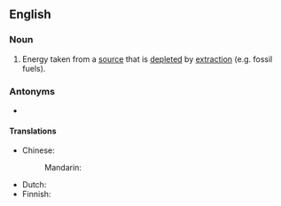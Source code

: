 ==English==

===Noun===
{{en-noun|~}}

# Energy taken from a [[source]] that is [[deplete]]d by [[extraction]] (e.g. fossil fuels).

===Antonyms===
* {{l|en|renewable energy}}

====Translations====
{{trans-top|energy taken from a source that is depleted by extraction}}
* Chinese:
*: Mandarin: {{t-needed|cmn}}
{{trans-mid}}
* Dutch: {{t-needed|nl}}
* Finnish: {{t|fi|[[luonnonvara]]sta [[saatava]] [[energia]]}}
{{trans-bottom}}

{{c|en|Energy}}
